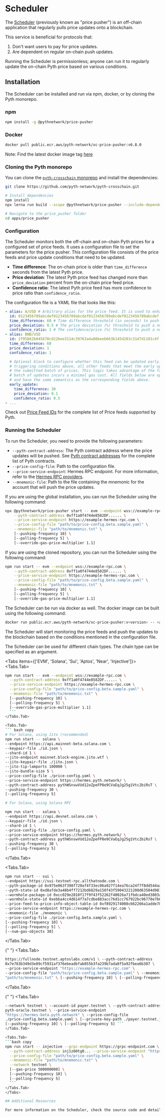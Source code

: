 
# Scheduler

The [Scheduler](https://github.com/pyth-network/pyth-crosschain/tree/main/apps/price_pusher) (previously known as "price pusher") is an off-chain application that regularly pulls price updates onto a blockchain.

This service is beneficial for protocols that:

1. Don't want users to pay for price updates.
1. Are dependent on regular on-chain push updates.

Running the Scheduler is permissionless; anyone can run it to regularly update the on-chain Pyth price based on various conditions.

## Installation

The Scheduler can be installed and run via npm, docker, or by cloning the Pyth monorepo.

### npm

```bash copy
npm install -g @pythnetwork/price-pusher
```

### Docker

```bash copy
docker pull public.ecr.aws/pyth-network/xc-price-pusher:v6.8.0
```

Note: Find the latest docker image tag [here](https://gallery.ecr.aws/pyth-network/xc-price-pusher)

### Cloning the Pyth monorepo

You can clone the [`pyth-crosschain` monorepo](https://github.com/pyth-network/pyth-crosschain) and install the dependencies:

```bash copy
git clone https://github.com/pyth-network/pyth-crosschain.git

# Install dependencies
npm install
npx lerna run build --scope @pythnetwork/price-pusher --include-dependencies

# Navigate to the price_pusher folder
cd apps/price_pusher
```

### Configuration

The Scheduler monitors both the off-chain and on-chain Pyth prices for a configured set of price feeds.
It uses a configuration file to set the parameters for the price pusher. This configuration file consists of the price feeds and price update conditions that need to be updated.

- **Time difference**: The on-chain price is older than `time_difference` seconds from the latest Pyth price.
- **Price deviation**: The latest Pyth price feed has changed more than `price_deviation` percent from the on-chain price feed price.
- **Confidence ratio**: The latest Pyth price feed has more confidence to price ratio than `confidence_ratio`.

The configuration file is a YAML file that looks like this:

```yaml copy
- alias: A/USD # Arbitrary alias for the price feed. It is used to enhance logging.
  id: 0123456789abcdef0123456789abcdef0123456789abcdef0123456789abcdef # id of a price feed, a 32-byte hex string.
  time_difference: 60 # Time difference threshold (in seconds) to push a newer price feed.
  price_deviation: 0.5 # The price deviation (%) threshold to push a newer price feed.
  confidence_ratio: 1 # The confidence/price (%) threshold to push a newer price feed.
- alias: BNB/USD
  id: 2f95862b045670cd22bee3114c39763a4a08beeb663b145d283c31d7d1101c4f
  time_difference: 60
  price_deviation: 1
  confidence_ratio: 1

  # Optional block to configure whether this feed can be updated early. If at least one feed meets the
  # triggering conditions above, all other feeds that meet the early update conditions will be included in
  # the submitted batch of prices. This logic takes advantage of the fact that adding a feed to a larger
  # batch of updates incurs a minimal gas cost. All fields below are optional (and interpreted as infinity if omitted)
  # and have the same semantics as the corresponding fields above.
  early_update:
    time_difference: 30
    price_deviation: 0.1
    confidence_ratio: 0.5
- ...
```

Check out [Price Feed IDs](https://pyth.network/developers/price-feed-ids) for the complete list of Price feeds supported by Pyth.

### Running the Scheduler

To run the Scheduler, you need to provide the following parameters:

- `--pyth-contract-address`: The Pyth contract address where the price updates will be pushed. See [Pyth contract addresses](https://docs.pyth.network/price-feeds/contract-addresses) for the complete list of Pyth contracts.
- `--price-config-file`: Path to the configuration file.
- `--price-service-endpoint`: Hermes RPC endpoint. For more information, refer to the [Hermes RPC providers](https://docs.pyth.network/price-feeds/api-instances-and-providers/hermes).
- `--mnemonic-file`: Path to the file containing the mnemonic for the account that will push the price updates.

If you are using the global installation, you can run the Scheduler using the following command:

```bash /npx @pythnetwork/price-pusher/ copy
npx @pythnetwork/price-pusher start -- evm --endpoint wss://example-rpc.com \
    --pyth-contract-address 0xff1a0f4744e8582DF...... \
    --price-service-endpoint https://example-hermes-rpc.com \
    --price-config-file "path/to/price-config.beta.sample.yaml" \
    --mnemonic-file "path/to/mnemonic.txt" \
    [--pushing-frequency 10] \
    [--polling-frequency 5] \
    [--override-gas-price-multiplier 1.1]
```

If you are using the cloned repository, you can run the Scheduler using the following command:

```bash /npm run/ copy
npm run start -- evm --endpoint wss://example-rpc.com \
    --pyth-contract-address 0xff1a0f4744e8582DF...... \
    --price-service-endpoint https://example-hermes-rpc.com \
    --price-config-file "path/to/price-config.beta.sample.yaml" \
    --mnemonic-file "path/to/mnemonic.txt" \
    [--pushing-frequency 10] \
    [--polling-frequency 5] \
    [--override-gas-price-multiplier 1.1]
```

The Scheduler can be run via docker as well. The docker image can be built using the following command:

```bash copy
docker run public.ecr.aws/pyth-network/xc-price-pusher:v<version> -- <above-arguments>
```

The Scheduler will start monitoring the price feeds and push the updates to the blockchain based on the conditions mentioned in the configuration file.

The Scheduler can be used for different chain types. The chain type can be specified as an argument.

<Tabs items={['EVM', 'Solana', 'Sui', 'Aptos', 'Near', 'Injective']}>
  <Tabs.Tab>
  ```bash copy
  npm run start -- evm --endpoint wss://example-rpc.com \
    --pyth-contract-address 0xff1a0f4744e8582DF...... \
    --price-service-endpoint https://example-hermes-rpc.com \
    --price-config-file "path/to/price-config.beta.sample.yaml" \
    --mnemonic-file "path/to/mnemonic.txt" \
    [--pushing-frequency 10] \
    [--polling-frequency 5] \
    [--override-gas-price-multiplier 1.1]
    ```
  </Tabs.Tab>

  <Tabs.Tab>
  ``` bash copy
  # For Solana, using Jito (recommended)
npm run start -- solana \
  --endpoint https://api.mainnet-beta.solana.com \
  --keypair-file ./id.json \
  --shard-id 1 \
  --jito-endpoint mainnet.block-engine.jito.wtf \
  --jito-keypair-file ./jito.json \
  --jito-tip-lamports 100000 \
  --jito-bundle-size 5 \
  --price-config-file ./price-config.yaml \
  --price-service-endpoint https://hermes.pyth.network/ \
  --pyth-contract-address pythWSnswVUd12oZpeFP8e9CVaEqJg25g1Vtc2biRsT \
  --pushing-frequency 30 \
  [--polling-frequency 5]

# For Solana, using Solana RPC

npm run start -- solana \
 --endpoint https://api.devnet.solana.com \
 --keypair-file ./id.json \
 --shard-id 1 \
 --price-config-file ./price-config.yaml \
 --price-service-endpoint https://hermes.pyth.network/ \
 --pyth-contract-address pythWSnswVUd12oZpeFP8e9CVaEqJg25g1Vtc2biRsT \
 --pushing-frequency 30 \
 [--polling-frequency 5]

````
</Tabs.Tab>

<Tabs.Tab>
```bash copy
npm run start -- sui \
--endpoint https://sui-testnet-rpc.allthatnode.com \
--pyth-package-id 0x975e063f398f720af4f33ec06a927f14ea76ca24f7f8dd544aa62ab9d5d15f44 \
--pyth-state-id 0xd8afde3a48b4ff7212bd6829a150f43f59043221200d63504d981f62bff2e27a \
--wormhole-package-id 0xcc029e2810f17f9f43f52262f40026a71fbdca40ed3803ad2884994361910b7e \
--wormhole-state-id 0xebba4cc4d614f7a7cdbe883acc76d1cc767922bc96778e7b68be0d15fce27c02 \
--price-feed-to-price-info-object-table-id 0xf8929174008c662266a1adde78e1e8e33016eb7ad37d379481e860b911e40ed5 \
--price-service-endpoint https://example-hermes-rpc.com \
--mnemonic-file ./mnemonic \
--price-config-file ./price-config.beta.sample.yaml \
[--pushing-frequency 10] \
[--polling-frequency 5] \
[--num-gas-objects 30]
````

  </Tabs.Tab>

{" "}
<Tabs.Tab>
  ```bash copy npm run start -- aptos --endpoint
  https://fullnode.testnet.aptoslabs.com/v1 \ --pyth-contract-address
  0x7e783b349d3e89cf5931af376ebeadbfab855b3fa239b7ada8f5a92fbea6b387 \
  --price-service-endpoint "https://example-hermes-rpc.com" \
  --price-config-file "path/to/price-config.beta.sample.yaml" \ --mnemonic-file
  "path/to/mnemonic.txt" \ [--pushing-frequency 10] \ [--polling-frequency 5]
  ```
</Tabs.Tab>

{" "}
<Tabs.Tab>
  ```bash copy npm run start -- near \ --node-url https://rpc.testnet.near.org \
  --network testnet \ --account-id payer.testnet \ --pyth-contract-address
  pyth-oracle.testnet \ --price-service-endpoint
  "https://hermes-beta.pyth.network" \ --price-config-file
  ./price-config.beta.sample.yaml \ [--private-key-path ./payer.testnet.json] \
  [--pushing-frequency 10] \ [--polling-frequency 5] ```
</Tabs.Tab>

  <Tabs.Tab>
  ```bash copy
  npm run start -- injective --grpc-endpoint https://grpc-endpoint.com \
    --pyth-contract-address inj1z60tg0... --price-service-endpoint "https://example-hermes-rpc.com" \
    --price-config-file "path/to/price-config.beta.sample.yaml" \
    --mnemonic-file "path/to/mnemonic.txt" \
    --network testnet \
    [--gas-price 500000000] \
    [--pushing-frequency 10] \
    [--polling-frequency 5]
    ```
  </Tabs.Tab>
</Tabs>

## Additional Resources

For more information on the Scheduler, check the source code and detailed README [here](https://github.com/pyth-network/pyth-crosschain/tree/main/apps/price_pusher).
